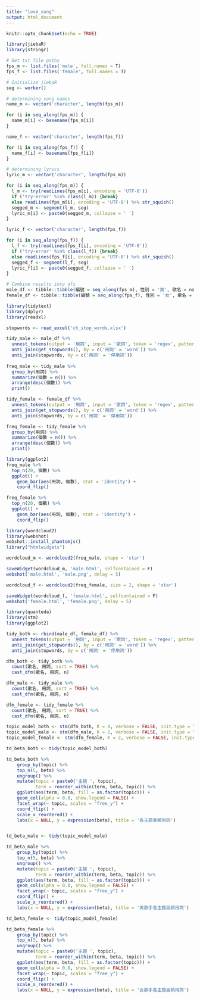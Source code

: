 ```yaml
---
title: "love_song"
output: html_document
---
```


```r
knitr::opts_chunk$set(echo = TRUE)
```


```r
library(jiebaR)
library(stringr)

# Get txt file paths
fps_m <- list.files('male', full.names = T)
fps_f <- list.files('female', full.names = T)

# Initialize jiebaR
seg <- worker()

# determining song names
name_m <- vector('character', length(fps_m))

for (i in seq_along(fps_m)) {
  name_m[i] <- basename(fps_m[i])
}

name_f <- vector('character', length(fps_f))

for (i in seq_along(fps_f)) {
  name_f[i] <- basename(fps_f[i])
}

# determining lyrics
lyric_m <- vector('character', length(fps_m))

for (i in seq_along(fps_m)) {
  l_m <- try(readLines(fps_m[i], encoding = 'UTF-8')) 
  if ('try-error' %in% class(l_m)) {break} 
  else readLines(fps_m[i], encoding = 'UTF-8') %>% str_squish()
  segged_m <- segment(l_m, seg)
  lyric_m[i] <- paste0(segged_m, collapse = ' ')
}

lyric_f <- vector('character', length(fps_f))

for (i in seq_along(fps_f)) {
  l_f <- try(readLines(fps_f[i], encoding = 'UTF-8')) 
  if ('try-error' %in% class(l_f)) {break} 
  else readLines(fps_f[i], encoding = 'UTF-8') %>% str_squish()
  segged_f <- segment(l_f, seg)
  lyric_f[i] <- paste0(segged_f, collapse = ' ')
}

# Combine results into dfs
male_df <- tibble::tibble(編號 = seq_along(fps_m), 性別 = '男', 歌名 = name_m, 歌詞 = lyric_m)
female_df <- tibble::tibble(編號 = seq_along(fps_f), 性別 = '女', 歌名 = name_f, 歌詞 = lyric_f)

```

```r
library(tidytext)
library(dplyr)
library(readxl)

stopwords <- read_excel('ch_stop_words.xlsx')

tidy_male <- male_df %>%
  unnest_tokens(output = '用詞', input = '歌詞', token = 'regex', pattern = ' ') %>%
  anti_join(get_stopwords(), by = c('用詞' = 'word')) %>%
  anti_join(stopwords, by = c('用詞' = '停用詞'))
  
freq_male <- tidy_male %>% 
  group_by(用詞) %>% 
  summarize(個數 = n()) %>%
  arrange(desc(個數)) %>%
  print()

tidy_female <- female_df %>%
  unnest_tokens(output = '用詞', input = '歌詞', token = 'regex', pattern = ' ') %>%
  anti_join(get_stopwords(), by = c('用詞' = 'word')) %>%
  anti_join(stopwords, by = c('用詞' = '停用詞'))

freq_female <- tidy_female %>% 
  group_by(用詞) %>%
  summarize(個數 = n()) %>%
  arrange(desc(個數)) %>%
  print()
```

```r
library(ggplot2)
freq_male %>%
  top_n(20, 個數) %>%
  ggplot() +
    geom_bar(aes(用詞, 個數), stat = 'identity') +
    coord_flip()

freq_female %>%
  top_n(20, 個數) %>%
  ggplot() +
    geom_bar(aes(用詞, 個數), stat = 'identity') +
    coord_flip()
```

```r
library(wordcloud2)
library(webshot)
webshot::install_phantomjs()
library("htmlwidgets")

wordcloud_m <- wordcloud2(freq_male, shape = 'star')

saveWidget(wordcloud_m, 'male.html', selfcontained = F)
webshot('male.html', 'male.png', delay = 5)

```



```r
wordcloud_f <- wordcloud2(freq_female, size = 2, shape = 'star')

saveWidget(wordcloud_f, 'female.html', selfcontained = F)
webshot('female.html', 'female.png', delay = 5)

```


```r
library(quanteda)
library(stm)
library(ggplot2)

tidy_both <- rbind(male_df, female_df) %>%
  unnest_tokens(output = '用詞', input = '歌詞', token = 'regex', pattern = ' ') %>%
  anti_join(get_stopwords(), by = c('用詞' = 'word')) %>%
  anti_join(stopwords, by = c('用詞' = '停用詞'))

dfm_both <- tidy_both %>% 
  count(歌名, 用詞, sort = TRUE) %>%
  cast_dfm(歌名, 用詞, n)

dfm_male <- tidy_male %>% 
  count(歌名, 用詞, sort = TRUE) %>%
  cast_dfm(歌名, 用詞, n)

dfm_female <- tidy_female %>% 
  count(歌名, 用詞, sort = TRUE) %>%
  cast_dfm(歌名, 用詞, n)

topic_model_both <- stm(dfm_both, K = 4, verbose = FALSE, init.type = "Spectral")
topic_model_male <- stm(dfm_male, K = 2, verbose = FALSE, init.type = "Spectral")
topic_model_female <- stm(dfm_female, K = 2, verbose = FALSE, init.type = "Spectral")

td_beta_both <- tidy(topic_model_both)

td_beta_both %>%
    group_by(topic) %>%
    top_n(5, beta) %>%
    ungroup() %>%
    mutate(topic = paste0('主題 ', topic),
           term = reorder_within(term, beta, topic)) %>%
    ggplot(aes(term, beta, fill = as.factor(topic))) +
    geom_col(alpha = 0.8, show.legend = FALSE) +
    facet_wrap(~ topic, scales = "free_y") +
    coord_flip() +
    scale_x_reordered() +
    labs(x = NULL, y = expression(beta), title = '各主題高頻用詞')



```

```r
td_beta_male <- tidy(topic_model_male)

td_beta_male %>%
    group_by(topic) %>%
    top_n(5, beta) %>%
    ungroup() %>%
    mutate(topic = paste0('主題 ', topic),
           term = reorder_within(term, beta, topic)) %>%
    ggplot(aes(term, beta, fill = as.factor(topic))) +
    geom_col(alpha = 0.8, show.legend = FALSE) +
    facet_wrap(~ topic, scales = "free_y") +
    coord_flip() +
    scale_x_reordered() +
    labs(x = NULL, y = expression(beta), title = '男歌手各主題高頻用詞')
```

```r
td_beta_female <- tidy(topic_model_female)

td_beta_female %>%
    group_by(topic) %>%
    top_n(5, beta) %>%
    ungroup() %>%
    mutate(topic = paste0('主題 ', topic),
           term = reorder_within(term, beta, topic)) %>%
    ggplot(aes(term, beta, fill = as.factor(topic))) +
    geom_col(alpha = 0.8, show.legend = FALSE) +
    facet_wrap(~ topic, scales = "free_y") +
    coord_flip() +
    scale_x_reordered() +
    labs(x = NULL, y = expression(beta), title = '女歌手各主題高頻用詞')
```

